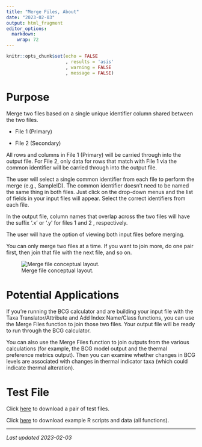 ```yaml
---
title: "Merge Files, About"
date: "2023-02-03"
output: html_fragment
editor_options: 
  markdown: 
    wrap: 72
---
```


```r
knitr::opts_chunk$set(echo = FALSE
                      , results = 'asis'
                      , warning = FALSE
                      , message = FALSE)
```

# Purpose
Merge two files based on a single unique identifier column shared between the 
two files.

* File 1 (Primary)

* File 2 (Secondary)

All rows and columns in File 1 (Primary) will be carried through into the output
file. For File 2, only data for rows that match with File 1 via the common 
identifier will be carried through into the output file.

The user will select a single common identifier from each file to perform the 
merge (e.g., SampleID). The common identifier doesn’t need to be named the same 
thing in both files. Just click on the drop-down menus and the list of fields in
your input files will appear. Select the correct identifiers from each file.

In the output file, column names that overlap across the two files will have the 
suffix ‘.x’ or ‘.y’ for files 1 and 2 , respectively.

The user will have the option of viewing both input files before merging.

You can only merge two files at a time. If you want to join more, do one pair 
first, then join that file with the next file, and so on.

![Merge file conceptual layout.](images\FileBuilder_MergeFiles_About_Fig1.jpg)

# Potential Applications
If you’re running the BCG calculator and are building your input file with the 
Taxa Translator/Attribute and Add Index Name/Class functions, you can use the 
Merge Files function to join those two files.  Your output file will be ready to
run through the BCG calculator.
		
You can also use the Merge Files function to join outputs from the various 
calculations (for example, the BCG model output and the thermal preference 
metrics output). Then you can examine whether changes in BCG levels are 
associated with changes in thermal indicator taxa (which could indicate thermal
alteration).

# Test File
Click [here](links/Test1_FileBuilder_MergeFiles.zip) to download a pair of 
test files.

Click [here](links\examples_all.zip) to download example R scripts and data (all
functions).

---

*Last updated 2023-02-03*
